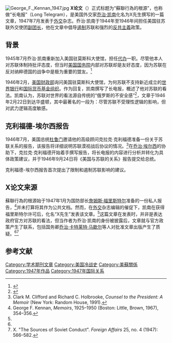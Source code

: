 [[Image:George_F._Kennan_1947.jpg|thumb]]
'''X论文'''（{{lang-en|X Article}}）正式标题为“蘇聯行為的根源”，也称做“长电报”（Long Telegram），是美国外交家[[乔治·凯南|乔治·凯南]]化名为X先生撰写的一篇文章，1947年7月发表于[[外交_(杂志)|外交]]杂志。乔治·凯南于1944年至1946年间担任美国驻苏联外交使团[[使领馆副馆长|副团长]]，他在文章中倡导[[围堵|遏制]]苏联和强烈的[[反共主義|反共主義]]政策。

== 背景 ==
1945年7月乔治·凯南重新加入美国驻莫斯科大使馆，担任[[代办|代办]]一职。尽管他本人对苏联体制持批评态度，但当时[[美国国务院|美国国务院]]内部对苏联却是友好态度，因为苏联在反对纳粹德国的战争中是极为重要的盟友。<ref>{{Cite book|title=The World Transformed:1945 to the Present|last=Hunt|first=Michael|publisher=Oxford University Press|year=2013|isbn=9780199371020|location=|pages=44|quote=|via=}}</ref>

1946年2月，[[美国财政部|美国财政部]]询问美国驻莫斯科大使馆，为何苏联不支持新近成立的[[世界银行|世界银行]]和[[国际货币基金组织|国际货币基金组织]]。作为回复，凯南撰写了长电报，概述了他对苏联的看法。凯南认为，苏联对世界的看法源自传统的“俄罗斯的不安全感”<ref>{{Cite book|title=United States History and Geography|last=Appleby|first=Joyce|publisher=McGraw-Hill Education|year=2013|isbn=9780078935688|location=Bothell, WA|pages=517}}</ref>，文章于1946年2月22日到达华盛顿，其中最著名的一段为：尽管苏联不受理性逻辑的影响，但对武力逻辑高度敏感。

== 克利福德-埃尔西报告 ==
1946年7月，美国总统[[杜鲁门|杜鲁门]]邀请他的高级顾问克拉克·克利福德准备一份关于苏联关系的报告，该报告将详细说明苏联漠视战后协议的情况。<ref name="clifford">Clark M. Clifford and Richard C. Holbrooke, ''Counsel to the President: A Memoir'' (New York: Random House, 1991).</ref>在[[乔治·埃尔西|乔治·埃尔西]]的协助下，克拉克·克利福德开始着手撰写报告，将长电报的内容进行分析并转化为具体政策建议，并于1946年9月24日将《美国与苏联的关系》报告提交给总统。

克利福德-埃尔西报告首次提出了限制和遏制苏联影响的建议。

== X论文来源 ==
蘇聯行為的根源始于1947年1月为国防部长[[詹姆斯·福里斯特尔|詹姆斯·福里斯特尔]]准备的一份私人报告，<ref name="kennan">George F. Kennan, ''Memoirs'', 1925–1950 (Boston: Little, Brown, 1967), 354–356.</ref>并未打算将其作为公共文档。然而，在[[外交_(杂志)|外交]]杂志编辑的催促下，凯南在获得福里斯特尔许可后，化名“X先生”发表该文章。<ref name="kennan" />这篇文章在发表时，并非是表达政府官方对苏联的看法，但当作者为乔治·凯南的身份被披露后，文章就与官方政策产生了联系，包括国务卿[[乔治·卡特莱特·马歇尔|乔治·卡特莱特·马歇尔]]等人对批准文章出版产生了质疑。<ref name="kennan" /><ref name="article">X. "The Sources of Soviet Conduct". ''Foreign Affairs'' 25, no. 4 (1947): 566–582.</ref>

== 参考文献 ==
{{reflist}}

{{Wikisource|蘇聯行為的根源}}

[[Category:学术期刊文章|Category:学术期刊文章]]
[[Category:美国冷战史|Category:美国冷战史]]
[[Category:美蘇關係|Category:美蘇關係]]
[[Category:1947年作品|Category:1947年作品]]
[[Category:1947年国际关系|Category:1947年国际关系]]